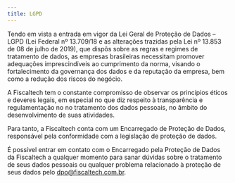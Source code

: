 ```yaml
---
title: LGPD
---
```


Tendo em vista a entrada em vigor da Lei Geral de Proteção de Dados – LGPD (Lei Federal nº 13.709/18 e as alterações trazidas pela Lei nº 13.853 de 08 de julho de 2019), que dispôs sobre as regras e regimes de tratamento de dados, as empresas brasileiras necessitam promover adequações imprescindíveis ao cumprimento da norma, visando o fortalecimento da governança dos dados e da reputação da empresa, bem como a redução dos riscos do negócio.

A Fiscaltech tem o constante compromisso de observar os princípios éticos e deveres legais, em especial no que diz respeito à transparência e regulamentação no no tratamento dos dados pessoais, no âmbito do desenvolvimento de suas atividades.

Para tanto, a Fiscaltech conta com um Encarregado de Proteção de Dados, responsável pela conformidade com a legislação de proteção de dados.

É possível entrar em contato com o Encarregado pela Proteção de Dados da Fiscaltech a qualquer momento para sanar dúvidas sobre o tratamento de seus dados pessoais ou qualquer problema relacionado à proteção de seus dados pelo dpo@fiscaltech.com.br.

